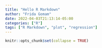 ```yaml
---
title: "Hello R Markdown"
author: "Frida Gomam"
date: 2022-04-03T21:13:14-05:00
categories: ["R"]
tags: ["R Markdown", "plot", "regression"]
---
```


```r
knitr::opts_chunk$set(collapse = TRUE)
```
